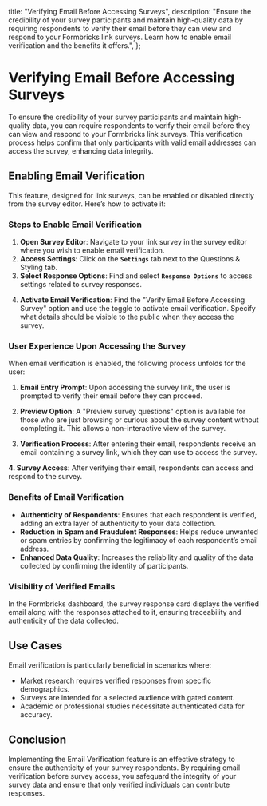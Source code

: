 

  title: "Verifying Email Before Accessing Surveys",
  description:
    "Ensure the credibility of your survey participants and maintain high-quality data by requiring respondents to verify their email before they can view and respond to your Formbricks link surveys. Learn how to enable email verification and the benefits it offers.",
};

# **Verifying Email Before Accessing Surveys**

To ensure the credibility of your survey participants and maintain high-quality data, you can require respondents to verify their email before they can view and respond to your Formbricks link surveys. This verification process helps confirm that only participants with valid email addresses can access the survey, enhancing data integrity.

## **Enabling Email Verification**

This feature, designed for link surveys, can be enabled or disabled directly from the survey editor. Here’s how to activate it:

### **Steps to Enable Email Verification**

1. **Open Survey Editor**: Navigate to your link survey in the survey editor where you wish to enable email verification.
2. **Access Settings**: Click on the **`Settings`** tab next to the Questions & Styling tab.
3. **Select Response Options**: Find and select **`Response Options`** to access settings related to survey responses.

<MdxImage
  src={StepOne}
  alt="Choose a link survey template"
  quality="100"
  className="max-w-full rounded-lg sm:max-w-3xl"
/>

4. **Activate Email Verification**: Find the "Verify Email Before Accessing Survey" option and use the toggle to activate email verification. Specify what details should be visible to the public when they access the survey.

<MdxImage
  src={StepTwo}
  alt="Choose a link survey template"
  quality="100"
  className="max-w-full rounded-lg sm:max-w-3xl"
/>

### **User Experience Upon Accessing the Survey**

When email verification is enabled, the following process unfolds for the user:

1. **Email Entry Prompt**: Upon accessing the survey link, the user is prompted to verify their email before they can proceed.

<MdxImage
  src={StepThree}
  alt="Choose a link survey template"
  quality="100"
  className="max-w-full rounded-lg sm:max-w-3xl"
/>

2. **Preview Option**: A "Preview survey questions" option is available for those who are just browsing or curious about the survey content without completing it. This allows a non-interactive view of the survey.

<MdxImage
  src={StepFour}
  alt="Choose a link survey template"
  quality="100"
  className="max-w-full rounded-lg sm:max-w-3xl"
/>

3. **Verification Process**: After entering their email, respondents receive an email containing a survey link, which they can use to access the survey.

<MdxImage
  src={StepFive}
  alt="Choose a link survey template"
  quality="100"
  className="max-w-full rounded-lg sm:max-w-3xl"
/>

**4. Survey Access**: After verifying their email, respondents can access and respond to the survey.

<MdxImage
  src={StepSix}
  alt="Choose a link survey template"
  quality="100"
  className="max-w-full rounded-lg sm:max-w-3xl"
/>

### **Benefits of Email Verification**

- **Authenticity of Respondents**: Ensures that each respondent is verified, adding an extra layer of authenticity to your data collection.
- **Reduction in Spam and Fraudulent Responses**: Helps reduce unwanted or spam entries by confirming the legitimacy of each respondent’s email address.
- **Enhanced Data Quality**: Increases the reliability and quality of the data collected by confirming the identity of participants.

### **Visibility of Verified Emails**

In the Formbricks dashboard, the survey response card displays the verified email along with the responses attached to it, ensuring traceability and authenticity of the data collected.

<MdxImage
  src={StepSeven}
  alt="Choose a link survey template"
  quality="100"
  className="max-w-full rounded-lg sm:max-w-3xl"
/>

## **Use Cases**

Email verification is particularly beneficial in scenarios where:

- Market research requires verified responses from specific demographics.
- Surveys are intended for a selected audience with gated content.
- Academic or professional studies necessitate authenticated data for accuracy.

## **Conclusion**

Implementing the Email Verification feature is an effective strategy to ensure the authenticity of your survey respondents. By requiring email verification before survey access, you safeguard the integrity of your survey data and ensure that only verified individuals can contribute responses.
